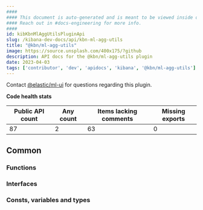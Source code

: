 ```yaml
---
####
#### This document is auto-generated and is meant to be viewed inside our experimental, new docs system.
#### Reach out in #docs-engineering for more info.
####
id: kibKbnMlAggUtilsPluginApi
slug: /kibana-dev-docs/api/kbn-ml-agg-utils
title: "@kbn/ml-agg-utils"
image: https://source.unsplash.com/400x175/?github
description: API docs for the @kbn/ml-agg-utils plugin
date: 2023-04-03
tags: ['contributor', 'dev', 'apidocs', 'kibana', '@kbn/ml-agg-utils']
---
```




Contact [@elastic/ml-ui](https://github.com/orgs/elastic/teams/ml-ui) for questions regarding this plugin.

**Code health stats**

| Public API count  | Any count | Items lacking comments | Missing exports |
|-------------------|-----------|------------------------|-----------------|
| 87 | 2 | 63 | 0 |

## Common

### Functions
<DocDefinitionList data={kbnMlAggUtilsObj.common.functions}/>

### Interfaces
<DocDefinitionList data={kbnMlAggUtilsObj.common.interfaces}/>

### Consts, variables and types
<DocDefinitionList data={kbnMlAggUtilsObj.common.misc}/>

